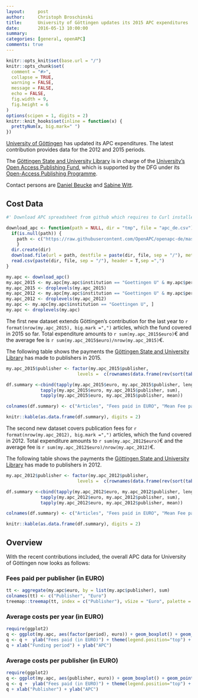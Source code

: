 ```yaml
---
layout:     post
author:     Christoph Broschinski
title:      University of Göttingen updates its 2015 APC expenditures
date:       2016-05-13 10:00:00
summary:    
categories: [general, openAPC]
comments: true
---
```



```r
knitr::opts_knit$set(base.url = "/")
knitr::opts_chunk$set(
  comment = "#>",
  collapse = TRUE,
  warning = FALSE, 
  message = FALSE,
  echo = FALSE,
  fig.width = 9,
  fig.height = 6
)
options(scipen = 1, digits = 2)
knitr::knit_hooks$set(inline = function(x) {
  prettyNum(x, big.mark=" ")
})
```

[University of Göttingen](https://www.uni-goettingen.de/en/1.html) has updated its APC expenditures. The latest contribution provides data for the 2012 and 2015 periods.

The [Göttingen State and University Library](http://www.sub.uni-goettingen.de/en/news/) is in charge of the [University's Open Access Publishing Fund](http://www.sub.uni-goettingen.de/elektronisches-publizieren/open-access/open-access-publikationsfonds/), which is supported by the DFG under its [Open-Access Publishing Programme](http://www.dfg.de/en/research_funding/programmes/infrastructure/lis/funding_opportunities/open_access/).

Contact persons are [Daniel Beucke](http://www.sub.uni-goettingen.de/kontakt/personen-a-z/personendetails/person/daniel-beucke/) and [Sabine Witt](http://www.sub.uni-goettingen.de/kontakt/personen-a-z/personendetails/person/sabine-witt/).

## Cost Data

```r
#' Download APC spreadsheet from github which requires to Curl installed

download_apc <- function(path = NULL, dir = "tmp", file = "apc_de.csv"){
  if(is.null(path)) {
    path <- c("https://raw.githubusercontent.com/OpenAPC/openapc-de/master/data/apc_de.csv")
    } 
  dir.create(dir) 
  download.file(url = path, destfile = paste(dir, file, sep = "/"), method = "curl")
  read.csv(paste(dir, file, sep = "/"), header = T,sep =",")
}

my.apc <- download_apc()
my.apc_2015 <- my.apc[my.apc$institution == "Goettingen U" & my.apc$period == 2015, ]
my.apc_2015 <- droplevels(my.apc_2015)
my.apc_2012 <- my.apc[my.apc$institution == "Goettingen U" & my.apc$period == 2012, ]
my.apc_2012 <- droplevels(my.apc_2012)
my.apc <- my.apc[my.apc$institution == "Goettingen U", ]
my.apc <- droplevels(my.apc)
```

The first new dataset extends Göttingen's contribution for the last year to `r format(nrow(my.apc_2015), big.mark =",")` articles, which the fund covered in 2015 so far. Total expenditure amounts to `r sum(my.apc_2015$euro)`€ and the average fee is `r sum(my.apc_2015$euro)/nrow(my.apc_2015)`€.

The following table shows the payments the [Göttingen State and University Library](http://www.sub.uni-goettingen.de/en/news/) has made to publishers in 2015.

```r
my.apc_2015$publisher <- factor(my.apc_2015$publisher, 
                           levels =  c(rownames(data.frame(rev(sort(table(my.apc_2015$publisher)))))))

df.summary <-cbind(tapply(my.apc_2015$euro, my.apc_2015$publisher, length),
             tapply(my.apc_2015$euro, my.apc_2015$publisher, sum),
             tapply(my.apc_2015$euro, my.apc_2015$publisher, mean))

colnames(df.summary) <- c("Articles", "Fees paid in EURO", "Mean Fee paid")

knitr::kable(as.data.frame(df.summary), digits = 2)
```

The second new dataset covers publication fees for `r format(nrow(my.apc_2012), big.mark =",")` articles, which the fund covered in 2012. Total expenditure amounts to `r sum(my.apc_2012$euro)`€ and the average fee is `r sum(my.apc_2012$euro)/nrow(my.apc_2012)`€.

The following table shows the payments the [Göttingen State and University Library](http://www.sub.uni-goettingen.de/en/news/) has made to publishers in 2012.

```r
my.apc_2012$publisher <- factor(my.apc_2012$publisher, 
                           levels =  c(rownames(data.frame(rev(sort(table(my.apc_2012$publisher)))))))

df.summary <-cbind(tapply(my.apc_2012$euro, my.apc_2012$publisher, length),
             tapply(my.apc_2012$euro, my.apc_2012$publisher, sum),
             tapply(my.apc_2012$euro, my.apc_2012$publisher, mean))

colnames(df.summary) <- c("Articles", "Fees paid in EURO", "Mean Fee paid")

knitr::kable(as.data.frame(df.summary), digits = 2)
```

## Overview

With the recent contributions included, the overall APC data for University of Göttingen now looks as follows: 

### Fees paid per publisher (in EURO)

```r
tt <- aggregate(my.apc$euro, by = list(my.apc$publisher), sum)
colnames(tt) <- c("Publisher", "Euro")
treemap::treemap(tt, index = c("Publisher"), vSize = "Euro", palette = "Paired")
```

###  Average costs per year (in EURO)

```r
require(ggplot2)
q <- ggplot(my.apc, aes(factor(period), euro)) + geom_boxplot() + geom_point()
q <- q +  ylab("Fees paid (in EURO)") + theme(legend.position="top") + theme_bw(base_size = 18)
q + xlab("Funding period") + ylab("APC")
```

###  Average costs per publisher (in EURO)

```r
require(ggplot2)
q <- ggplot(my.apc, aes(publisher, euro)) + geom_boxplot() + geom_point()
q <- q +  ylab("Fees paid (in EURO)") + theme(legend.position="top") + theme_bw(base_size = 18) + coord_flip()
q + xlab("Publisher") + ylab("APC")
```
